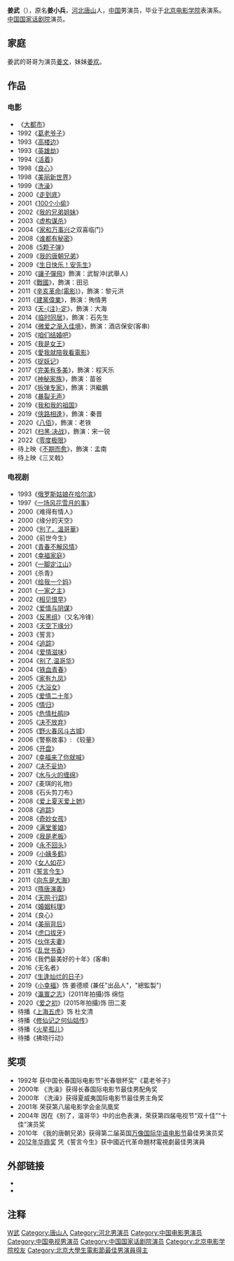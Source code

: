 {{blpsources|time=2019-09-01T15:56:02+00:00}}
{{藝人
| 姓名 = 姜武
| 類型 = 男演员
| 原名 = 姜小兵
| 英文名 =Jiang Wu
| 國籍 = {{PRC}}
| 民族 = [[汉族|汉族]]
| 出生日期 = {{birth date and age|1967|11|4}}
| 出生地點 = {{CHN}}[[河北省|河北省]][[唐山市|唐山市]]
| 職業 = [[演员|演员]]
| 語言 = [[普通話|普通話]]
| 教育程度 = [[北京电影学院|北京电影学院]]表演系90级
| 配偶 =[[宋妍|宋妍]]<ref>{{Cite news|title=姜武陪老婆美国生子|url=http://ent.sina.com.cn/2004-12-28/0646612075.html|author=伍翩翩|date=2004-12-28|work=[[成都商報|成都商報]]|publisher=[[新浪網|新浪網]]|accessdate=2019-09-01|language=Zh-hans|archive-url=https://web.archive.org/web/20190610175202/http://ent.sina.com.cn/2004-12-28/0646612075.html|archive-date=2019-06-10|dead-url=no}}</ref>
| IMDb = 0422640
| 親屬 = [[姜文|姜文]](兄)
}}
'''姜武'''（{{Bd|1967年|11月4日}}），原名'''姜小兵'''，[[河北|河北]][[唐山|唐山]]人，[[中国|中国]]男演员，毕业于[[北京电影学院|北京电影学院]]表演系。[[中国国家话剧院|中国国家话剧院]]演员。

== 家庭 ==
姜武的哥哥为演员[[姜文|姜文]]，妹妹[[姜欢|姜欢]]。

==作品==
===电影===
*《[[大都市_(電影)|大都市]]》
*1992《[[葛老爷子|葛老爷子]]》
*1993《[[高楼边|高楼边]]》
*1993《[[英雄劫|英雄劫]]》
*1994《[[活着_(電影)|活着]]》
*1998《[[良心_(電影)|良心]]》
*1998《[[美丽新世界|美丽新世界]]》
*1999《[[洗澡_(電影)|洗澡]]》
*2000《[[走到底|走到底]]》
*2001《[[100个小偷|100个小偷]]》
*2002《[[我的兄弟姐妹|我的兄弟姐妹]]》
*2003《[[虚构谋杀|虚构谋杀]]》
*2004《[[家和万事兴|家和万事兴]]之双喜临门》
*2008《[[谁都有秘密|谁都有秘密]]》
*2008《[[5颗子弹|5颗子弹]]》
*2009《[[我的唐朝兄弟|我的唐朝兄弟]]》
*2009《[[生日快乐！安先生|生日快乐！安先生]]》
*2010《[[讓子彈飛|讓子彈飛]]》飾演：武智沖(武舉人)
*2011《[[战国_(电影)|戰國]]》，飾演：田忌
*2011《[[辛亥革命(電影)|辛亥革命(電影)]]》，飾演：黎元洪
*2011《[[建黨偉業|建黨偉業]]》，飾演：殉情男
*2013《[[天注定|天-{注}-定]]》，飾演：大海
*2014《[[失戀急讓|临时同居]]》，飾演：石先生
*2014《[[微爱之渐入佳境|微爱之渐入佳境]]》，飾演：酒店保安(客串)
*2015《[[咱们结婚吧_(电影)|咱们结婚吧]]》
*2015《[[我是女王|我是女王]]》
*2015《[[愛我就陪我看電影|愛我就陪我看電影]]》
*2015《[[捉妖记_(2015年电影)|捉妖记]]》
*2017《[[完美有多美|完美有多美]]》，飾演：程天乐
*2017《[[神秘家族|神秘家族]]》，飾演：苗爸
*2017《[[拆弹专家_(电影)|拆弹专家]]》，飾演：洪繼鵬
*2018《[[暴裂无声|暴裂无声]]》
*2019《[[我和我的祖国_(电影)|我和我的祖国]]》
*2019《[[侠路相逢|侠路相逢]]》，飾演：秦晋
*2020《[[八佰|八佰]]》，飾演：老铁
*2021《[[扫黑·决战|扫黑·决战]]》，飾演：宋一锐
*2022《[[零度极限|零度极限]]》
*待上映《[[不期而愈|不期而愈]]》，飾演：孟南
*待上映《三叉戟》

===电视剧===
*1993《[[俄罗斯姑娘在哈尔滨|俄罗斯姑娘在哈尔滨]]》  
*1997《[[一场风花雪月的事|一场风花雪月的事]]》  
*2000《难得有情人》 
*2000《缘分的天空》  
*2000《[[別了，溫哥華|別了，溫哥華]]》 
*2000《前世今生》 
*2001《[[青春不解风情|青春不解风情]]》 
*2001《[[幸福家庭|幸福家庭]]》
*2001《[[一脚定江山|一脚定江山]]》 
*2001《杀青》
*2001《[[给我一个妈|给我一个妈]]》
*2001《[[一家之主|一家之主]]》
*2002《[[相见恨早|相见恨早]]》  
*2002《[[爱情与阴谋|爱情与阴谋]]》
*2003《[[反黑组|反黑组]]》（又名冷锋）
*2003《[[天空下缘分|天空下缘分]]》
*2003《誓言》 
*2004《[[追踪|追踪]]》 
*2004《[[爱情滋味|爱情滋味]]》  
*2004《[[别了,温哥华|别了,温哥华]]》
*2004《[[铁血青春|铁血青春]]》 
*2005《[[家有九凤|家有九凤]]》 
*2005《[[大浴女|大浴女]]》 
*2005《[[爱情二十年|爱情二十年]]》 
*2005《[[情归|情归]]》
*2005《[[危情杜鹃|危情杜鹃]]II》
*2005《[[决不放弃|决不放弃]]》
*2005《[[野火春风斗古城|野火春风斗古城]]》 
*2006《警察故事》: 《较量》
*2006《[[开盘|开盘]]》 
*2007《[[幸福来了你就喊|幸福来了你就喊]]》
*2007《[[决不妥协|决不妥协]]》
*2007《[[水与火的缠绵|水与火的缠绵]]》 
*2007《麦琪的礼物》 
*2008《石头剪刀布》
*2008《[[爱上夏天爱上她|爱上夏天爱上她]]》  
*2008《[[追踪|追踪]]》 
*2008《[[奇妙女孩|奇妙女孩]]》 
*2009《[[满堂爹娘|满堂爹娘]]》 
*2009《[[我是老板|我是老板]]》 
*2009《[[永不回头_(2010年电视剧)|永不回头]]》
*2009《[[小姨多鹤_(电视剧)|小姨多鹤]]》
*2010《[[女人如花|女人如花]]》
*2011《[[誓言今生|誓言今生]]》
*2011《[[向东是大海|向东是大海]]》
*2013《[[隋唐演義_(2013年電視劇)|隋唐演義]]》
*2014《[[天网·行踪|天网·行踪]]》
*2014《[[婚姻料理|婚姻料理]]》
*2014《良心》
*2014《[[美丽背后|美丽背后]]》
*2014《[[虎口拔牙|虎口拔牙]]》
*2015《[[伙伴夫妻|伙伴夫妻]]》
*2015《[[乱世书香|乱世书香]]》
*2016《我們最美好的十年》(客串)
*2016《无名者》
*2017《[[生逢灿烂的日子|生逢灿烂的日子]]》
*2019《[[小幸福|小幸福]]》饰 姜德顺 (兼任"出品人"，"總監製")
*2019《[[瀛寰之志|瀛寰之志]]》(2011年拍攝)饰  绵恺
*2020《[[爱之初|爱之初]]》(2015年拍攝)饰 田二麦
*待播《[[上海五虎|上海五虎]]》饰 杜文清
*待播《[[修仙记之何仙姑传|修仙记之何仙姑传]]》
*待播《[[火星孤儿|火星孤儿]]》
*待播《拂晓行动》

==奖项==
*1992年 获中国长春国际电影节“长春银杯奖”《葛老爷子》
*2000年 《洗澡》获得长春国际电影节最佳男配角奖
*2000年 《洗澡》获得夏威夷国际电影节最佳男主角奖
*2001年 荣获第八届电影学会金凤凰奖
*2004年 因在《别了，温哥华》中的出色表演，荣获第四届电视节“双十佳”“十佳”演员奖
*2010年 《我的唐朝兄弟》获得第二届英国[[万像国际华语电影节|万像国际华语电影节]]最佳男演员奖
*[[2012年华鼎奖|2012年华鼎奖]] 凭《誓言今生》获中國近代革命題材電視劇最佳男演員

==外部链接==
*{{Sinaweibo|jiangwu114}}
*{{hkmdb name|10440}}

== 注释 ==
{{reflist}}
{{紐約亞洲電影節亞洲之星}}
{{北京大學生電影節最佳男演員}}
{{中国电影金凤凰奖}}

{{DEFAULTSORT:J姜}}
[[Category:姜姓|W武]]
[[Category:唐山人|Category:唐山人]]
[[Category:河北男演员|Category:河北男演员]]
[[Category:中国电影男演员|Category:中国电影男演员]]
[[Category:中国电视男演员|Category:中国电视男演员]]
[[Category:中国国家话剧院演员|Category:中国国家话剧院演员]]
[[Category:北京电影学院校友|Category:北京电影学院校友]]
[[Category:北京大學生電影節最佳男演員得主|Category:北京大學生電影節最佳男演員得主]]